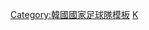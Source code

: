 {{National squad
 | name      = 2016年奧運會男子足球韓國參賽名單
 | bg        = #C21E2B
 | fg        = white
 |bordercolor= #2E20BF
 | country   = 韓國
 | title     = 韓國隊參賽名單
 | team link = 韓國23歲以下國家足球隊
 | comp link = 2016年夏季奧林匹克運動會男子足球比賽
 | comp      = 2016年夏季奧運會男子足球比赛
 | p1        = {{le|金東俊|Kim Dong-jun (footballer)}}
 | p2        = {{le|沈相旼|Sim Sang-min}}
 | p3        = {{le|李瑟燦|Lee Seul-chan}}
 | p4        = {{le|金眠泰|Kim Min-tae}}
 | p5        = {{le|崔圭伯|Choi Kyu-baek}}
 | p6        = [[張賢秀]] [[File:Captain sports.svg|10px|link=隊長 (足球)|alt=队长]]
 | p7        = [[孫興慜]]
 | p8        = [[文昶辰]]
 | p9        = [[石現俊]]
 | p10       = [[柳承佑]]
 | p11       = [[黃喜燦]]
 | p12       = {{le|李燦東 (1993年)|Lee Chan-dong|李燦東}}
 | p13       = {{le|朴東鎭|Park Dong-jin}}
 | p14       = {{le|朴鎔宇|Park Yong-woo (footballer)}}
 | p15       = {{le|鄭昇炫|Jung Seung-hyun}}
 | p16       = [[权昶勋|權昶勳]]
 | p17       = {{le|李昌敏|Lee Chang-min (footballer)}}
 | p18       = {{le|具聖潤|Gu Sung-yun}}
 | coach     = [[申台龍]]
}}<noinclude>[[Category:韓國國家足球隊模板]]
[[Category:2016年夏季奧運足球參賽名單導航模板|K]]
</noinclude>